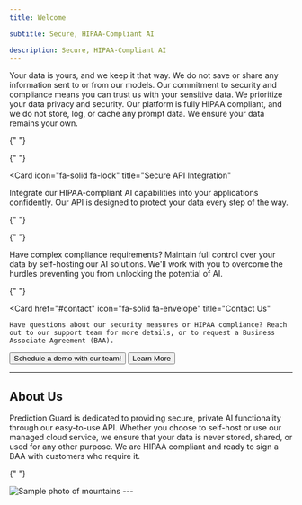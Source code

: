 ```yaml
---
title: Welcome

subtitle: Secure, HIPAA-Compliant AI

description: Secure, HIPAA-Compliant AI
---
```


<Tip>
  Your data is yours, and we keep it that way. We do not save or share any
  information sent to or from our models. Our commitment to security and
  compliance means you can trust us with your sensitive data.
</Tip>

<Cards>
  <Card
    icon="fa-solid fa-shield-halved"
    title="Compliance and Security"
  >
    We prioritize your data privacy and security. Our platform is fully HIPAA compliant, and we do not store, log, or cache any prompt data. We ensure your data remains your own.

  </Card>

{" "}

{" "}

<Card
  icon="fa-solid fa-lock"
  title="Secure API Integration"
>
  Integrate our HIPAA-compliant AI capabilities into your applications
  confidently. Our API is designed to protect your data every step of the way.

</Card>

{" "}

{" "}

<Card icon="fa-solid fa-server" title="Self-Hosting Options">
  Have complex compliance requirements? Maintain full control over your data by
  self-hosting our AI solutions. We'll work with you to overcome the hurdles
  preventing you from unlocking the potential of AI.
</Card>

{" "}

  <Card
    href="#contact"
    icon="fa-solid fa-envelope"
    title="Contact Us"
  >
    Have questions about our security measures or HIPAA compliance? Reach out to our support team for more details, or to request a Business Associate Agreement (BAA).

  </Card>
</Cards>

<ButtonGroup>
<Button href="https://mailchi.mp/predictionguard/getting-started" intent="primary" rightIcon="arrow-right" large>
  Schedule a demo with our team!
</Button>

<Button href="https://mailchi.mp/predictionguard/getting-started" minimal large>
  Learn More
</Button>
</ButtonGroup>

---

## About Us

Prediction Guard is dedicated to providing secure, private AI functionality through our easy-to-use API. Whether you choose to self-host or use our managed cloud service, we ensure that your data is never stored, shared, or used for any other purpose. We are HIPAA compliant and ready to sign a BAA with customers who require it.

{" "}

<Frame>
  <img
    src="https://predictionguard.com/lib_eltrNYEjQbpUWFRI/oy2r533pndpk0q8q.png?w=1024&dpr=2"
    alt="Sample photo of mountains"
  />
</Frame>
---
